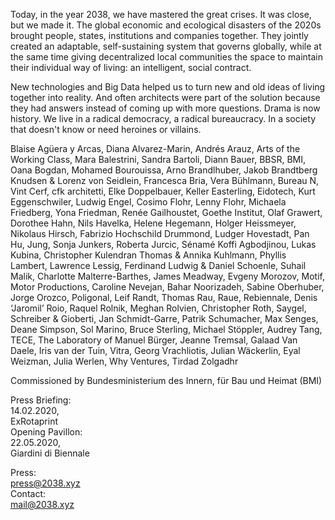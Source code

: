 <MainVideo vimeoId="370256053"/>

<p>
Today, in the year 2038, we have mastered the great crises. It was close, but we made it. The global economic and ecological disasters of the 2020s brought people, states, institutions and companies together. They jointly created an adaptable, self-sustaining system that governs globally, while at the same time giving decentralized local communities the space to maintain their individual way of living: an intelligent, social contract.
</p>

<p>
New technologies and Big Data helped us to turn new and old ideas of living together into reality. And often architects were part of the solution because they had answers instead of coming up with more questions. Drama is now history. We live in a radical democracy, a radical bureaucracy. In a society that doesn't know or need heroines or villains.
</p>
<Spacer onlySmall />

<Countdown dateUTC="2020-05-23-23-00">
  <iCal />
  <Spacer onlySmall />
</Countdown>  
<Accordion head="WITH">
  <Document>
    <Spacer />
    <p>
      Blaise Agüera y Arcas, Diana Alvarez-Marin, Andrés Arauz, Arts of the Working Class, Mara Balestrini, Sandra Bartoli, Diann Bauer, BBSR, BMI, Oana Bogdan, Mohamed Bourouissa, Arno Brandlhuber, Jakob Brandtberg Knudsen & Lorenz von Seidlein, Francesca Bria, Vera Bühlmann, Bureau N, Vint Cerf, cfk architetti, Elke Doppelbauer, Keller Easterling, Eidotech, Kurt Eggenschwiler, Ludwig Engel, Cosimo Flohr, Lenny Flohr, Michaela Friedberg, Yona Friedman, Renée Gailhoustet, Goethe Institut, Olaf Grawert, Dorothee Hahn, Nils Havelka, Helene Hegemann, Holger Heissmeyer, Nikolaus Hirsch, Fabrizio Hochschild Drummond, Ludger Hovestadt, Pan Hu, Jung, Sonja Junkers, Roberta Jurcic, Sénamé Koffi Agbodjinou, Lukas Kubina, Christopher Kulendran Thomas & Annika Kuhlmann, Phyllis Lambert, Lawrence Lessig, Ferdinand Ludwig & Daniel Schoenle, Suhail Malik, Charlotte Malterre-Barthes, James Meadway, Evgeny Morozov, Motif, Motor Productions, Caroline Nevejan, Bahar Noorizadeh, Sabine Oberhuber, Jorge Orozco, Poligonal, Leif Randt, Thomas Rau, Raue, Rebiennale, Denis ‘Jaromil’ Roio, Raquel Rolnik, Meghan Rolvien, Christopher Roth, Saygel, Schreiber & Gioberti, Jan Schmidt-Garre, Patrik Schumacher, Max Senges, Deane Simpson, Sol Marino, Bruce Sterling, Michael Stöppler, Audrey Tang, TECE, The Laboratory of Manuel Bürger, Jeanne Tremsal, Galaad Van Daele, Iris van der Tuin, Vitra, Georg Vrachliotis, Julian Wäckerlin, Eyal Weizman, Julia Werlen, Why Ventures, Tirdad Zolgadhr
    </p>
    <p>
      Commissioned by Bundesministerium des Innern, für Bau und Heimat (BMI)
    </p>
    <Logos />
  </Document>
</Accordion>

<Spacer onlySmall />

Press Briefing: <br/>14.02.2020, <br/>ExRotaprint<br/>
Opening Pavillon: <br/>22.05.2020, <br/>Giardini&nbsp;di&nbsp;Biennale 

Press: <br/>press@2038.xyz<br/>
Contact: <br/>mail@2038.xyz  

<Spacer onlySmall />
<ImpLink text="IMP." />

<LargeSpacer />